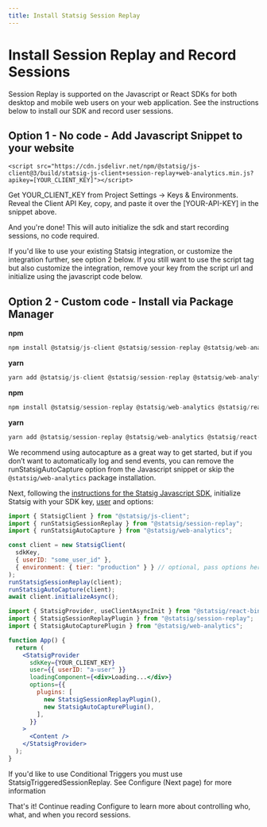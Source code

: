 ```yaml
---
title: Install Statsig Session Replay
---
```


# Install Session Replay and Record Sessions


Session Replay is supported on the Javascript or React SDKs for both desktop and mobile web users on your web application. See the instructions below to install our SDK and record user sessions.

## Option 1 - No code - Add Javascript Snippet to your website

```
<script src="https://cdn.jsdelivr.net/npm/@statsig/js-client@3/build/statsig-js-client+session-replay+web-analytics.min.js?apikey=[YOUR_CLIENT_KEY]"></script>
```

Get YOUR_CLIENT_KEY from Project Settings -> Keys & Environments. Reveal the Client API Key, copy, and paste it over the [YOUR-API-KEY] in the snippet above.

And you're done! This will auto initialize the sdk and start recording sessions, no code required.

<Info>
If you'd like to use your existing Statsig integration, or customize the integration further, see option 2 below. If you still want to use the script tag but also customize the integration, remove your key from the script url and initialize using the javascript code below.
</Info>

## Option 2 - Custom code - Install via Package Manager

<Tabs>
  <Tab title="js">

**npm**

```jsx
npm install @statsig/js-client @statsig/session-replay @statsig/web-analytics
```

**yarn**

```jsx
yarn add @statsig/js-client @statsig/session-replay @statsig/web-analytics
```

  </Tab>
  <Tab title="react">

**npm**

```jsx
npm install @statsig/session-replay @statsig/web-analytics @statsig/react-bindings
```

**yarn**

```jsx
yarn add @statsig/session-replay @statsig/web-analytics @statsig/react-bindings
```

  </Tab>
</Tabs>

We recommend using autocapture as a great way to get started, but if you don’t want to automatically log and send events, you can remove the runStatsigAutoCapture option from the Javascript snippet or skip the `@statsig/web-analytics` package installation.

Next, following the [instructions for the Statsig Javascript SDK](/client/javascript-sdk), initialize Statsig with your SDK key, [user](/concepts/user) and options:

<Tabs>
  <Tab title="js">

```jsx
import { StatsigClient } from "@statsig/js-client";
import { runStatsigSessionReplay } from "@statsig/session-replay";
import { runStatsigAutoCapture } from "@statsig/web-analytics";

const client = new StatsigClient(
  sdkKey,
  { userID: "some_user_id" },
  { environment: { tier: "production" } } // optional, pass options here if needed
);
runStatsigSessionReplay(client);
runStatsigAutoCapture(client);
await client.initializeAsync();
```

  </Tab>
  <Tab title="react">

```jsx
import { StatsigProvider, useClientAsyncInit } from "@statsig/react-bindings";
import { StatsigSessionReplayPlugin } from "@statsig/session-replay";
import { StatsigAutoCapturePlugin } from "@statsig/web-analytics";

function App() {
  return (
    <StatsigProvider
      sdkKey={YOUR_CLIENT_KEY}
      user={{ userID: "a-user" }}
      loadingComponent={<div>Loading...</div>}
      options={{
        plugins: [
          new StatsigSessionReplayPlugin(),
          new StatsigAutoCapturePlugin(),
        ],
      }}
    >
      <Content />
    </StatsigProvider>
  );
}
```

  </Tab>
</Tabs>

<Info>
If you'd like to use Conditional Triggers you must use StatsigTriggeredSessionReplay. See Configure (Next page) for more information
</Info>

That's it! Continue reading Configure to learn more about controlling who, what, and when you record sessions.
